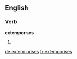 ==English==

===Verb===
'''extemporises'''

# {{third-person singular of|[[extemporise]]}}

[[de:extemporises]]
[[fr:extemporises]]
